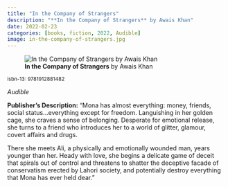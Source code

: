 ```yaml
---
title: "In the Company of Strangers"
description: "**In the Company of Strangers** by Awais Khan"
date: 2022-02-23
categories: [books, fiction, 2022, Audible]
image: in-the-company-of-strangers.jpg
---
```

![**In the Company of Strangers** by Awais Khan](in-the-company-of-strangers.jpg){fig-align="left"}

<sup>isbn-13: 9781912881482</sup>

*Audible*

**Publisher's Description:**
"Mona has almost everything: money, friends, social status...everything except for freedom. Languishing in her golden cage, she craves a sense of belonging. Desperate for emotional release, she turns to a friend who introduces her to a world of glitter, glamour, covert affairs and drugs.

There she meets Ali, a physically and emotionally wounded man, years younger than her. Heady with love, she begins a delicate game of deceit that spirals out of control and threatens to shatter the deceptive facade of conservatism erected by Lahori society, and potentially destroy everything that Mona has ever held dear."